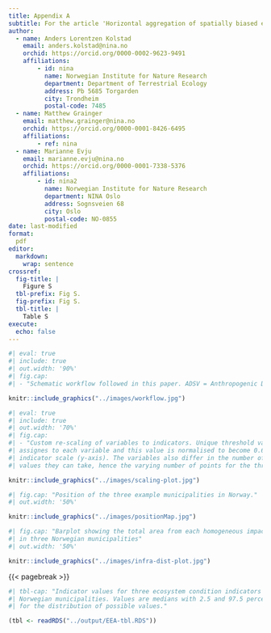```yaml
---
title: Appendix A
subtitle: For the article 'Horizontal aggregation of spatially biased ecosystem condition indicators – a GIS based workflow'
author:
  - name: Anders Lorentzen Kolstad
    email: anders.kolstad@nina.no
    orchid: https://orcid.org/0000-0002-9623-9491
    affiliations: 
        - id: nina
          name: Norwegian Institute for Nature Research
          department: Department of Terrestrial Ecology
          address: Pb 5685 Torgarden
          city: Trondheim
          postal-code: 7485
  - name: Matthew Grainger
    email: matthew.grainger@nina.no
    orchid: https://orcid.org/0000-0001-8426-6495
    affiliations:
        - ref: nina
  - name: Marianne Evju
    email: marianne.evju@nina.no
    orchid: https://orcid.org/0000-0001-7338-5376
    affiliations:
        - id: nina2
          name: Norwegian Institute for Nature Research
          department: NINA Oslo
          address: Sognsveien 68
          city: Oslo
          postal-code: NO-0855
date: last-modified
format:
  pdf
editor: 
  markdown: 
    wrap: sentence
crossref:
  fig-title: |
    Figure S
  tbl-prefix: Fig S.
  fig-prefix: Fig S.
  tbl-title: |
    Table S
execute:
  echo: false
---
```


```r
#| eval: true
#| include: true
#| out.width: '90%'
#| fig.cap:
#| - "Schematic workflow followed in this paper. ADSV = Anthropogenic Disturbance to Soil and Vegetation."

knitr::include_graphics("../images/workflow.jpg")
```

```r
#| eval: true
#| include: true
#| out.width: '70%'
#| fig.cap:
#| - "Custom re-scaling of variables to indicators. Unique threshold values are 
#| assignes to each variable and this value is normalised to become 0.6 on the 
#| indicator scale (y-axis). The variables also differ in the number of possible 
#| values they can take, hence the varying number of points for the three panes."

knitr::include_graphics("../images/scaling-plot.jpg")
```

```r
#| fig.cap: "Position of the three example municipalities in Norway."
#| out.width: '50%'

knitr::include_graphics("../images/positionMap.jpg")
```


```r
#| fig.cap: "Barplot showing the total area from each homogeneous impact area 
#| in three Norwegian municipalities"
#| out.width: '50%'

knitr::include_graphics("../images/infra-dist-plot.jpg")
```




{{< pagebreak >}}
```r
#| tbl-cap: "Indicator values for three ecosystem condition indicators in three 
#| Norwegian municipalities. Values are medians with 2.5 and 97.5 percentiles
#| for the distribution of possible values."

(tbl <- readRDS("../output/EEA-tbl.RDS"))
```

